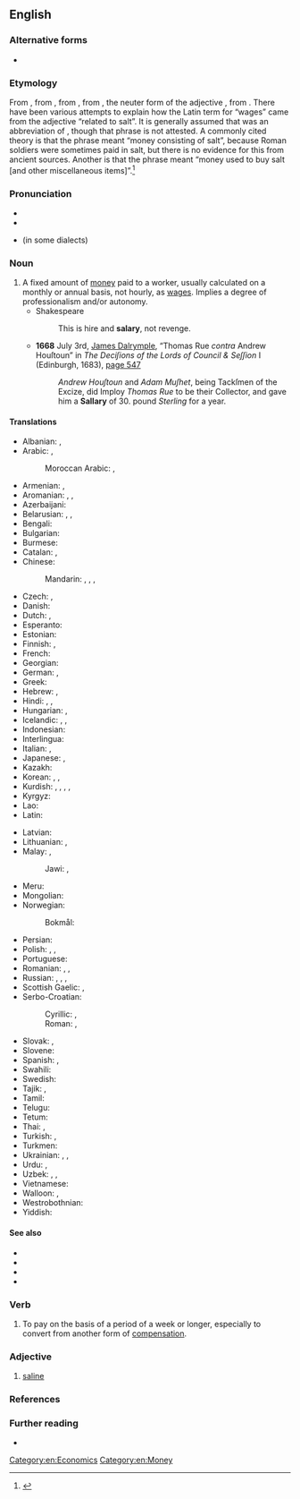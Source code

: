 ==English==

===Alternative forms===
* {{l|en|sallary}} {{qualifier|obsolete}}

===Etymology===
From {{inh|en|enm|salarie}}, from {{der|en|xno|salarie}}, from {{der|en|fro|salaire}}, from {{der|en|la|salārium||wages}}, the neuter form of the adjective {{m|la|salārius||related to salt}}, from {{m|la|sal||salt}}. There have been various attempts to explain how the Latin term for “wages” came from the adjective “related to salt”. It is generally assumed that {{m|la|salārium}} was an abbreviation of {{m|la|salārium [[argentum]]||salt money}}, though that phrase is not attested. A commonly cited theory is that the phrase meant “money consisting of salt”, because Roman soldiers were sometimes paid in salt, but there is no evidence for this from ancient sources. Another is that the phrase meant “money used to buy salt [and other miscellaneous items]”.<ref>{{cite-web|last1=Gainsford|first1=Peter|title=Salt and salary: were Roman soldiers paid in salt?|url=http://kiwihellenist.blogspot.co.uk/2017/01/salt-and-salary.html|work=Kiwi Hellenist: Modern Myths about the Ancient World|accessdate=11 January 2017}}</ref>

===Pronunciation===
* {{IPA|/ˈsælɚi/|lang=en}}
* {{audio|en-us-salary.ogg|Audio (US)|lang=en}}
* {{homophones|lang=en|celery}} (in some dialects)

===Noun===
{{en-noun|salaries}}

# A fixed amount of [[money]] paid to a worker, usually calculated on a monthly or annual basis, not hourly, as [[wages]]. Implies a degree of professionalism and/or autonomy.
#* Shakespeare
#*: This is hire and '''salary''', not revenge.
#* '''1668''' July 3rd, [[w:James Dalrymple, 1st Viscount of Stair|James Dalrymple]], “Thomas Rue ''contra'' Andrew Houſtoun” in ''The Deciſions of the Lords of Council & Seſſion'' I (Edinburgh, 1683), <span class="plainlinks">[http://books.google.co.uk/books?id=7ApBAAAAcAAJ&pg=PA548&dq=%22correus%22&hl=en&sa=X&ei=BFYCT56sNs7Z8QOstrGlAQ&ved=0CHAQ6AEwCQ#v=onepage&q=%22correus%22&f=false page 547]</span>
#*: ''Andrew Houſtoun'' and ''Adam Muſhet'', being Tackſmen of the Excize, did Imploy ''Thomas Rue'' to be their Collector, and gave him a '''Sallary''' of 30. pound ''Sterling'' for a year.

====Translations====
{{trans-top|fixed amount of money paid on monthly or annual basis}}
* Albanian: {{t+|sq|rrogë|f}}, {{t+|sq|pagë|f}}
* Arabic: {{t|ar|رَاتِب|m}}, {{t+|ar|أَجْر|m}}
*: Moroccan Arabic: {{qualifier|informal}} {{t|ary|كنزة|f|tr=kenza}}, {{t|ary|اجرة|f|tr=ejra}}
* Armenian: {{t+|hy|աշխատավարձ|sc=Armn}}, {{t+|hy|վաստակ|sc=Armn}}
* Aromanian: {{t|rup|arugã|f}}, {{t|rup|lufe}}, {{t|rup|platã}}
* Azerbaijani: {{t|az|aylıq}}
* Belarusian: {{t|be|зарабо́тная пла́та|f|sc=Cyrl}}, {{t|be|зарпла́та|f|sc=Cyrl}}, {{t|be|акла́д|m|sc=Cyrl}}
* Bengali: {{t|bn|বেতন|sc=Beng}}
* Bulgarian: {{t+|bg|запла́та|f}}
* Burmese: {{t+|my|လုပ်ခ|sc=Mymr}}
* Catalan: {{t+|ca|salari|m}}, {{t+|ca|sou|m}}
* Chinese:
*: Mandarin: {{t+|cmn|薪金|tr=xīnjīn|sc=Hani}}, {{t+|cmn|薪水|tr=xīnshui|sc=Hani}}, {{t+|cmn|工資|sc=Hani}}, {{t+|cmn|工资|tr=gōngzī|sc=Hani}}
* Czech: {{t+|cs|plat|m}}, {{t+|cs|mzda|f}}
* Danish: {{t+|da|løn|c}}
* Dutch: {{t+|nl|salaris|n}}, {{t+|nl|loon|n}}
* Esperanto: {{t|eo|salajro}}
* Estonian: {{t+|et|palk}}
* Finnish: {{t+|fi|kuukausipalkka}}, {{t|fi|kiinteä palkka}}
* French: {{t+|fr|salaire|m}}
* Georgian: {{t+|ka|ხელფასი}}
* German: {{t+|de|Gehalt|n}}, {{t+|de|Lohn|m}}
* Greek: {{t+|el|μισθός|m}}
* Hebrew: {{t+|he|משכורת|f|tr=maskorét|alt=משכורת \ מַשְׂכֹּרֶת}}, {{t+|he|שָׂכָר|m|tr=sakhár}}
* Hindi: {{t+|hi|वेतन}}, {{t|hi|तनख़्वाह}}, {{t|hi|मासिक वेतन}}
* Hungarian: {{t+|hu|fizetés}}, {{t+|hu|bér}}
* Icelandic: {{t+|is|laun|n-p}}, {{t|is|föst laun|n-p}}, {{t+|is|kaup|n}}
* Indonesian: {{t+|id|gaji}}
* Interlingua: {{t+|ia|salario}}
* Italian: {{t+|it|stipendio|m}}, {{t+|it|salario|m}}
* Japanese: {{t|ja|サラリー|tr=sararī}}, {{t+|ja|給料|tr=きゅうりょう, kyūryō}}
* Kazakh: {{t+|kk|жалақы|sc=Cyrl}}
* Korean: {{t+|ko|급료}}, {{t+|ko|봉급}}, {{t+|ko|임금}}
* Kurdish: {{t+|ku|meaş|m}}, {{t+|ku|miz|m}}, {{t+|ku|muçe|m}}, {{t+|ku|mehane|f}}, {{t+|ku|مه‌عاش|sc=ku-Arab}}
* Kyrgyz: {{t+|ky|айлык|sc=Cyrl}}
* Lao: {{t|lo|ຄ່າຈ້າງ|sc=Laoo}}
* Latin: {{t|la|salarium|n}}
{{trans-mid}}
* Latvian: {{t|lv|alga|f}}
* Lithuanian: {{t|lt|užmokestis|m}}, {{t+|lt|alga|f}}
* Malay: {{t|ms|gaji}}, {{t|ms|ujrah}}
*: Jawi: {{t|ms|ݢاجي|sc=Arab}}, {{t|ms|اجره|sc=Arab}}
* Meru: {{t|mer|muchaara}}
* Mongolian: {{t+|mn|цалин|sc=Cyrl}}
* Norwegian:
*: Bokmål: {{t+|nb|lønn|m|f}}
* Persian: {{t+|fa|حقوق|tr=hoquq|sc=fa-Arab}}
* Polish: {{t+|pl|pensja|f}}, {{t+|pl|płaca|f}}, {{t+|pl|wynagrodzenie|n}}
* Portuguese: {{t+|pt|salário|m}}
* Romanian: {{t+|ro|salariu|n}}, {{t+|ro|leafă|f}}, {{t+|ro|plată}}
* Russian: {{t+|ru|за́работная пла́та|f}}, {{t+|ru|зарпла́та|f}}, {{t+|ru|жа́лование|n}}, {{t+|ru|окла́д|m|sc=Cyrl}}
* Scottish Gaelic: {{t|gd|tuarasdal|m}}, {{t|gd|tuarastal|f}}
* Serbo-Croatian:
*: Cyrillic: {{t|sh|плата|f}} {{qualifier|Bosnian, Serbian}}, {{t|sh|плаћа|f}} {{qualifier|Croatian}}
*: Roman: {{t+|sh|plata|f}} {{qualifier|Bosnian, Serbian}}, {{t+|sh|plaća|f}} {{qualifier|Croatian}}
* Slovak: {{t|sk|plat|m}}, {{t|sk|mzda|f}}
* Slovene: {{t+|sl|plača|f-p}}
* Spanish: {{t+|es|salario|m}}, {{t+|es|sueldo|m}}
* Swahili: {{t+|sw|mshahara}}
* Swedish: {{t+|sv|lön|c}}
* Tajik: {{t+|tg|маош}}, {{t|tg|моҳона}}
* Tamil: {{t+|ta|சம்பளம்}}
* Telugu: {{t+|te|జీతం}}
* Tetum: {{t|tet|saláriu}}
* Thai: {{t+|th|เงินเดือน}}, {{t|th|ค่าจ้าง}}
* Turkish: {{t+|tr|aylık}}, {{t+|tr|maaş}}
* Turkmen: {{t+|tk|aýlyk}}
* Ukrainian: {{t|uk|заробі́тна пла́та|f|sc=Cyrl}}, {{t|uk|зарпла́та|f|sc=Cyrl}}, {{t|uk|запла́та|f|sc=Cyrl}}
* Urdu: {{t|ur|ويتن|m|tr=vetan|sc=ur-Arab}}, {{t|ur|اجرت|f|tr=ajrat|sc=ur-Arab}}
* Uzbek: {{t+|uz|maosh}}, {{t+|uz|oylik}}, {{t+|uz|moyana}}
* Vietnamese: {{t+|vi|lương}}
* Walloon: {{t+|wa|traitmint|m}}, {{t|wa|salåre|m}}
* Westrobothnian: {{t|gmq-bot|läga}}
* Yiddish: {{t|yi|שׂכירות|f|tr=skhires|sc=Hebr}}
{{trans-bottom}}

====See also====
* {{l|en|pay}}
* {{l|en|remuneration}}
* {{l|en|wage}}
* {{l|en|wages}}

===Verb===
{{en-verb|salaries|salarying|salaried}}

# To pay on the basis of a period of a week or longer, especially to convert from another form of [[compensation]].

===Adjective===
{{en-adj}}

# {{lb|en|obsolete}} [[saline]]

===References===
<references />

===Further reading===
* {{projectlink|wikipedia}}

[[Category:en:Economics]]
[[Category:en:Money]]